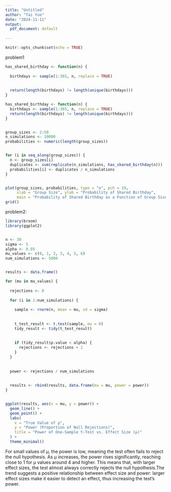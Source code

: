 ```yaml
---
title: "Untitled"
author: "Tai Yue"
date: "2024-11-11"
output:
  pdf_document: default
  
---
```


```r
knitr::opts_chunk$set(echo = TRUE)
```

problem1
```r
has_shared_birthday <- function(n) {
 
  birthdays <- sample(1:365, n, replace = TRUE)
  
  
  return(length(birthdays) != length(unique(birthdays)))
}

```

```r
has_shared_birthday <- function(n) {
  birthdays <- sample(1:365, n, replace = TRUE)
  return(length(birthdays) != length(unique(birthdays)))
}


group_sizes <- 2:50
n_simulations <- 10000
probabilities <- numeric(length(group_sizes))


for (i in seq_along(group_sizes)) {
  n <- group_sizes[i]
  duplicates <- sum(replicate(n_simulations, has_shared_birthday(n)))
  probabilities[i] <- duplicates / n_simulations
}


plot(group_sizes, probabilities, type = "o", pch = 19,
     xlab = "Group Size", ylab = "Probability of Shared Birthday",
     main = "Probability of Shared Birthday as a Function of Group Size")
grid()

```

problem2:

```r
library(broom)
library(ggplot2)


n <- 30
sigma <- 5
alpha <- 0.05
mu_values <- c(0, 1, 2, 3, 4, 5, 6)
num_simulations <- 5000


results <- data.frame()

for (mu in mu_values) {
  
  rejections <- 0
  
  for (i in 1:num_simulations) {
   
    sample <- rnorm(n, mean = mu, sd = sigma)
    
    
    t_test_result <- t.test(sample, mu = 0)
    tidy_result <- tidy(t_test_result)
    
    
    if (tidy_result$p.value < alpha) {
      rejections <- rejections + 1
    }
  }
  
  
  power <- rejections / num_simulations
  
  
  results <- rbind(results, data.frame(mu = mu, power = power))
}


ggplot(results, aes(x = mu, y = power)) +
  geom_line() +
  geom_point() +
  labs(
    x = "True Value of μ",
    y = "Power (Proportion of Null Rejections)",
    title = "Power of One-Sample t-Test vs. Effect Size (μ)"
  ) +
  theme_minimal()

```

For small values of μ, the power is low, meaning the test often fails to reject the null hypothesis. As μ increases, the power rises significantly, reaching close to 1 for μ values around 4 and higher. This means that, with larger effect sizes, the test almost always correctly rejects the null hypothesis.The trend suggests a positive relationship between effect size and power: larger effect sizes make it easier to detect an effect, thus increasing the test's power.

```r

```

